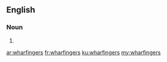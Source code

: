 ==English==

===Noun===
{{head|en|noun plural form}}

# {{plural of|wharfinger|lang=en}}

[[ar:wharfingers]]
[[fr:wharfingers]]
[[ku:wharfingers]]
[[my:wharfingers]]